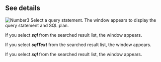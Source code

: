 ## See details

<Xclude product='postgresql,mysql,oracle,cubrid,oracle-pro'>

![Number3](/img/number-03.png) Select a query statement. The <Cmdname sid="TTL06224" className="uitext" /> window appears to display the query statement and SQL plan.

<ImgLang img="db-sql-details-common.png" desc="SQL details" />

</Xclude>

<InDoc product='postgresql,mysql'>

If you select **_sql_** from the searched result list, the <Cmdname sid="TTL06224" className="uitext" /> window appears.

<ImgLang img="db-sql-details-postgresql.png" desc="SQL details" />

</InDoc>

<InDoc product='oracle-pro'>

If you select **_sqlText_** from the searched result list, the <Cmdname sid="TTL06224" className="uitext" /> window appears.

<ImgLang img="db-sql-details-oracle-pro.png" desc="SQL details" />

</InDoc>

<InDoc product='oracle,cubrid'>

If you select **_sql_** from the searched result list, the <Cmdname sid="TTL06224" className="uitext" /> window appears.

<ImgLang img="db-sql-details-common.png" desc="SQL details" />

</InDoc>
